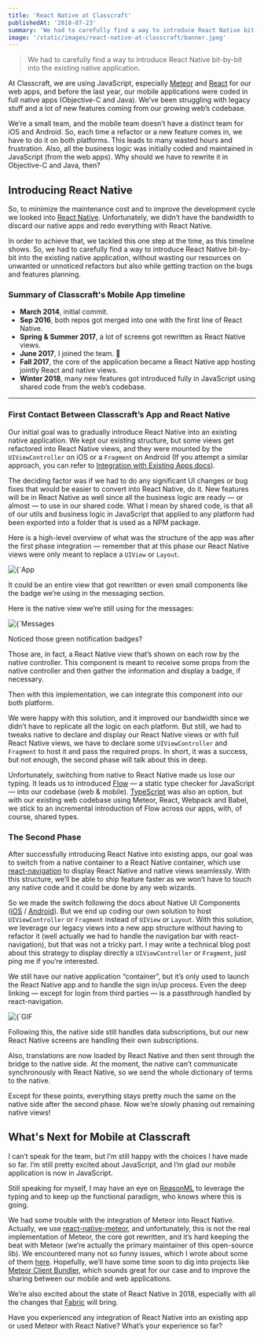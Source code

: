 ```yaml
---
title: 'React Native at Classcraft'
publishedAt: '2018-07-23'
summary: 'We had to carefully find a way to introduce React Native bit-by-bit into the existing native application.'
image: '/static/images/react-native-at-classcraft/banner.jpeg'
---
```


> We had to carefully find a way to introduce React Native bit-by-bit into the existing native application.

At Classcraft, we are using JavaScript, especially [Meteor](https://www.meteor.com/) and [React](https://reactjs.org/) for our web apps, and before the last year, our mobile applications were coded in full native apps (Objective-C and Java). We’ve been struggling with legacy stuff and a lot of new features coming from our growing web’s codebase.

We’re a small team, and the mobile team doesn’t have a distinct team for iOS and Android. So, each time a refactor or a new feature comes in, we have to do it on both platforms. This leads to many wasted hours and frustration. Also, all the business logic was initially coded and maintained in JavaScript (from the web apps). Why should we have to rewrite it in Objective-C and Java, then?

## Introducing React Native

So, to minimize the maintenance cost and to improve the development cycle we looked into [React Native](https://facebook.github.io/react-native/). Unfortunately, we didn’t have the bandwidth to discard our native apps and redo everything with React Native.

In order to achieve that, we tackled this one step at the time, as this timeline shows. So, we had to carefully find a way to introduce React Native bit-by-bit into the existing native application, without wasting our resources on unwanted or unnoticed refactors but also while getting traction on the bugs and features planning.

### Summary of Classcraft's Mobile App timeline

- **March 2014**, initial commit.
- **Sep 2016**, both repos got merged into one with the first line of React Native.
- **Spring & Summer 2017**, a lot of screens got rewritten as React Native views.
- **June 2017**, I joined the team. 🎉
- **Fall 2017**, the core of the application became a React Native app hosting jointly React and native views.
- **Winter 2018**, many new features got introduced fully in JavaScript using shared code from the web’s codebase.

---

### First Contact Between Classcraft’s App and React Native

Our initial goal was to gradually introduce React Native into an existing native application. We kept our existing structure, but some views get refactored into React Native views, and they were mounted by the `UIViewController` on iOS or a `Fragment` on Android (If you attempt a similar approach, you can refer to [Integration with Existing Apps docs](https://facebook.github.io/react-native/docs/integration-with-existing-apps)).

The deciding factor was if we had to do any significant UI changes or bug fixes that would be easier to convert into React Native, do it. New features will be in React Native as well since all the business logic are ready — or almost — to use in our shared code. What I mean by shared code, is that all of our utils and business logic in JavaScript that applied to any platform had been exported into a folder that is used as a NPM package.

Here is a high-level overview of what was the structure of the app was after the first phase integration — remember that at this phase our React Native views were only meant to replace a `UIView` or `Layout`.

<div className="img-center">
  <Image
    alt={`App diagram`}
    src={`/static/images/react-native-at-classcraft/app-diagram-1.png`}
    width={350}
    height={670}
  />
</div>

It could be an entire view that got rewritten or even small components like the badge we’re using in the messaging section.

Here is the native view we’re still using for the messages:

<div className="img-center">
  <Image
    alt={`Messages section`}
    src={`/static/images/react-native-at-classcraft/messages.png`}
    width={280}
    height={460}
  />
</div>

Noticed those green notification badges?

Those are, in fact, a React Native view that’s shown on each row by the native controller. This component is meant to receive some props from the native controller and then gather the information and display a badge, if necessary.

Then with this implementation, we can integrate this component into our both platform.

We were happy with this solution, and it improved our bandwidth since we didn’t have to replicate all the logic on each platform. But still, we had to tweaks native to declare and display our React Native views or with full React Native views, we have to declare some `UIViewController` and `Fragment` to host it and pass the required props. In short, it was a success, but not enough, the second phase will talk about this in deep.

Unfortunately, switching from native to React Native made us lose our typing. It leads us to introduced [Flow](https://flow.org/) — a static type checker for JavaScript — into our codebase (web & mobile). [TypeScript](https://www.typescriptlang.org/) was also an option, but with our existing web codebase using Meteor, React, Webpack and Babel, we stick to an incremental introduction of Flow across our apps, with, of course, shared types.

### The Second Phase

After successfully introducing React Native into existing apps, our goal was to switch from a native container to a React Native container, which use [react-navigation](https://github.com/react-navigation/react-navigation) to display React Native and native views seamlessly. With this structure, we’ll be able to ship feature faster as we won’t have to touch any native code and it could be done by any web wizards.

So we made the switch following the docs about Native UI Components ([iOS](https://facebook.github.io/react-native/docs/native-components-ios) / [Android](https://facebook.github.io/react-native/docs/native-components-android)). But we end up coding our own solution to host `UIViewController` or `Fragment` instead of `UIView` or `Layout`. With this solution, we leverage our legacy views into a new app structure without having to refactor it (well actually we had to handle the navigation bar with react-navigation), but that was not a tricky part. I may write a technical blog post about this strategy to display directly a `UIViewController` or `Fragment`, just ping me if you’re interested.

We still have our native application “container”, but it’s only used to launch the React Native app and to handle the sign in/up process. Even the deep linking — except for login from third parties — is a passthrough handled by react-navigation.

<div className="img-center">
  <Image
    alt={`GIF of the application running`}
    src={`/static/images/react-native-at-classcraft/app-gif.gif`}
    width={335}
    height={600}
  />
</div>

Following this, the native side still handles data subscriptions, but our new React Native screens are handling their own subscriptions.

Also, translations are now loaded by React Native and then sent through the bridge to the native side. At the moment, the native can’t communicate synchronously with React Native, so we send the whole dictionary of terms to the native.

Except for these points, everything stays pretty much the same on the native side after the second phase. Now we’re slowly phasing out remaining native views!

## What's Next for Mobile at Classcraft

I can’t speak for the team, but I’m still happy with the choices I have made so far. I’m still pretty excited about JavaScript, and I’m glad our mobile application is now in JavaScript.

Still speaking for myself, I may have an eye on [ReasonML](https://reasonml.github.io/) to leverage the typing and to keep up the functional paradigm, who knows where this is going.

We had some trouble with the integration of Meteor into React Native. Actually, we use [react-native-meteor](https://github.com/inProgress-team/react-native-meteor), and unfortunately, this is not the real implementation of Meteor, the core got rewritten, and it’s hard keeping the beat with Meteor (we’re actually the primary maintainer of this open-source lib). We encountered many not so funny issues, which I wrote about some of them [here](https://github.com/Urigo/meteor-native-packages/issues/1#issuecomment-379782096). Hopefully, we’ll have some time soon to dig into projects like [Meteor Client Bundler](https://github.com/Urigo/meteor-client-bundler), which sounds great for our case and to improve the sharing between our mobile and web applications.

We’re also excited about the state of React Native in 2018, especially with all the changes that [Fabric](https://facebook.github.io/react-native/blog/2018/06/14/state-of-react-native-2018) will bring.

Have you experienced any integration of React Native into an existing app or used Meteor with React Native? What’s your experience so far?
